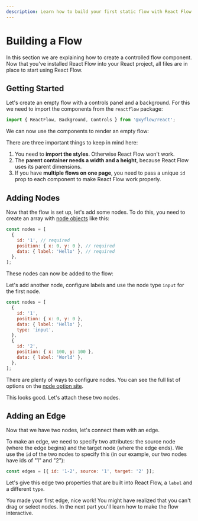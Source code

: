 ```yaml
---
description: Learn how to build your first static flow with React Flow.
---
```



# Building a Flow

In this section we are explaining how to create a controlled flow component. Now that you've installed React Flow into your React project, all files are in place to start using React Flow.

## Getting Started

Let's create an empty flow with a controls panel and a background. For this we need to import the components from the `reactflow` package:

```js
import { ReactFlow, Background, Controls } from '@xyflow/react';
```

We can now use the components to render an empty flow:

<RemoteCodeViewer route="learn/getting-started-1" framework="react" />

There are three important things to keep in mind here:

1. You need to **import the styles**. Otherwise React Flow won't work.
2. The **parent container needs a width and a height**, because React Flow uses its parent dimensions.
3. If you have **multiple flows on one page**, you need to pass a unique `id` prop to each component to make React Flow work properly.

## Adding Nodes

Now that the flow is set up, let's add some nodes. To do this, you need to create an array with [node objects](/api-reference/types/node) like this:

```js
const nodes = [
  {
    id: '1', // required
    position: { x: 0, y: 0 }, // required
    data: { label: 'Hello' }, // required
  },
];
```

These nodes can now be added to the flow:

<RemoteCodeViewer route="learn/getting-started-2" framework="react" />

Let's add another node, configure labels and use the node type `input` for the first node.

```js
const nodes = [
  {
    id: '1',
    position: { x: 0, y: 0 },
    data: { label: 'Hello' },
    type: 'input',
  },
  {
    id: '2',
    position: { x: 100, y: 100 },
    data: { label: 'World' },
  },
];
```

<RemoteCodeViewer route="learn/getting-started-3" framework="react" />

There are plenty of ways to configure nodes. You can see the full list of options on the [node option site](/api-reference/types/node).

This looks good. Let's attach these two nodes.

## Adding an Edge

Now that we have two nodes, let's connect them with an edge.

To make an edge, we need to specify two attributes: the source node (where the edge begins) and the target node (where the edge ends). We use the `id` of the two nodes to specify this (in our example, our two nodes have ids of "1" and "2"):

```js
const edges = [{ id: '1-2', source: '1', target: '2' }];
```

<RemoteCodeViewer route="learn/getting-started-4" framework="react" />

Let's give this edge two properties that are built into React Flow, a `label` and a different `type`.

<RemoteCodeViewer route="learn/getting-started-5" framework="react" />

You made your first edge, nice work! You might have realized that you can't drag or select nodes. In the next part you'll learn how to make the flow interactive.
